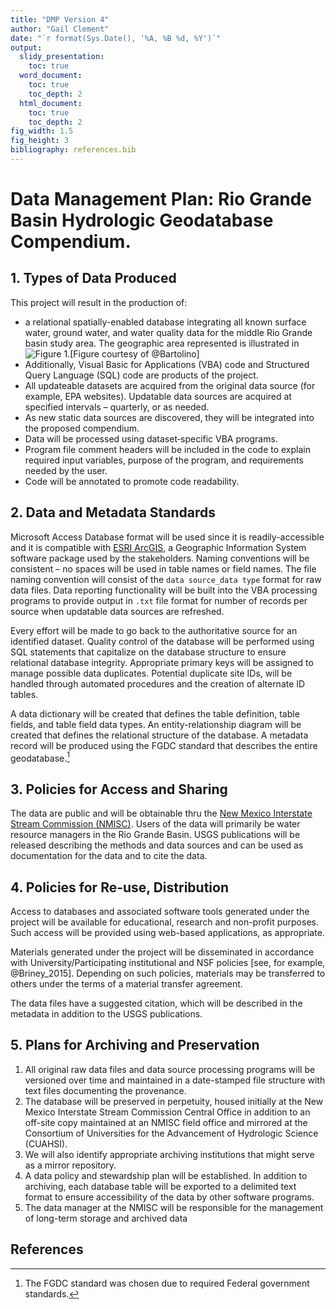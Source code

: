 ```yaml
---
title: "DMP Version 4"
author: "Gail Clement"
date: "`r format(Sys.Date(), '%A, %B %d, %Y')`"
output:
  slidy_presentation:
    toc: true
  word_document: 
    toc: true
    toc_depth: 2
  html_document: 
    toc: true
    toc_depth: 2
fig_width: 1.5 
fig_height: 3 
bibliography: references.bib
---
```


# Data Management Plan: Rio Grande Basin Hydrologic Geodatabase Compendium.

## 1.	Types of Data Produced

This project will result in the production of:

- a relational spatially-enabled database integrating all known surface water, ground water, and water quality data for the middle Rio Grande basin study area. The geographic area represented is illustrated in ![Figure 1.](img/rio-grande-basin.png)[Figure courtesy of @Bartolino]
- Additionally, Visual Basic for Applications (VBA) code and Structured Query Language (SQL) code are products of the project. 
- All updateable datasets are acquired from the original data source (for example, EPA websites). Updatable data sources are acquired at specified intervals – quarterly, or as needed. 
- As new static data sources are discovered, they will be integrated into the proposed compendium. 
- Data will be processed using dataset‐specific VBA programs. 
- Program file comment headers will be included in the code to explain required input variables, purpose of the program, and requirements needed by the user. 
- Code will be annotated to promote code readability.

## 2.	Data and Metadata Standards

Microsoft Access Database format will be used since it is readily-accessible and it is compatible with [ESRI ArcGIS](http://www.esri.com/software/arcgis/index.html), a Geographic Information System software package used by the stakeholders. Naming conventions will be consistent – no spaces will be used in table names or field names. The file naming convention will consist of the `data source_data type` format for raw data files. Data reporting functionality will be built into the VBA processing programs to provide output in `.txt` file format for number of records per source when updatable data sources are refreshed.

Every effort will be made to go back to the authoritative source for an identified dataset. Quality control of the database will be performed using SQL statements that capitalize on the database structure to ensure relational database integrity. Appropriate primary keys will be assigned to manage possible data duplicates. Potential duplicate site IDs, will be handled through automated procedures and the creation of alternate ID tables.

A data dictionary will be created that defines the table definition, table fields, and table field data types. An entity-relationship diagram will be created that defines the relational structure of the database. A metadata record will be produced using the FGDC standard that describes the entire geodatabase.[^1]


## 3.	Policies for Access and Sharing

The data are public and will be obtainable thru the [New Mexico Interstate Stream Commission (NMISC)](http://geospatialdata-ose.opendata.arcgis.com/). Users of the data will primarily be water resource managers in the Rio Grande Basin. USGS publications will be released describing the methods and data sources and can be used as documentation for the data and to cite the data.

## 4.	Policies for Re-use, Distribution

Access to databases and associated software tools generated under the project will be available for educational, research and non-profit purposes. Such access will be provided using web-based applications, as appropriate.

Materials generated under the project will be disseminated in accordance with University/Participating institutional and NSF policies [see, for example, @Briney_2015]. Depending on such policies, materials may be
transferred to others under the terms of a material transfer agreement.

The data files have a suggested citation, which will be described in the metadata in addition to the USGS publications.

## 5.	Plans for Archiving and Preservation

1. All original raw data files and data source processing programs will be versioned over time and maintained in a date-stamped file structure with text files documenting the provenance. 
1. The database will be preserved in perpetuity, housed initially at the New Mexico Interstate Stream Commission Central Office in addition to an off-site copy maintained at an NMISC field office and mirrored at the Consortium of Universities for the Advancement of Hydrologic Science (CUAHSI). 
1. We will also identify appropriate archiving institutions that might serve as a  mirror  repository.  
1. A  data  policy  and stewardship plan will be established. In addition to archiving, each database table will be exported to a delimited text format to ensure accessibility of the data by other software programs. 
1. The data manager at the NMISC will be responsible for the management of long-term storage and archived data

[^1]: The FGDC standard was chosen due to required Federal government standards.

## References
